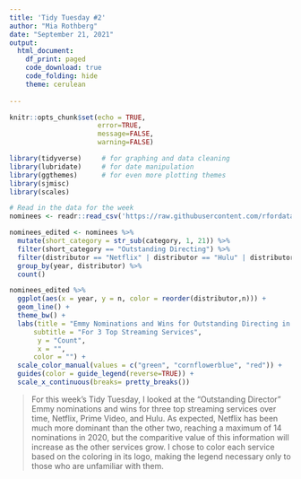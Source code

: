 ```yaml
---
title: 'Tidy Tuesday #2'
author: "Mia Rothberg"
date: "September 21, 2021"
output: 
  html_document:
    df_print: paged
    code_download: true
    code_folding: hide
    theme: cerulean
    
---
```


```r
knitr::opts_chunk$set(echo = TRUE, 
                      error=TRUE, 
                      message=FALSE, 
                      warning=FALSE)
```

```r
library(tidyverse)     # for graphing and data cleaning
library(lubridate)     # for date manipulation
library(ggthemes)      # for even more plotting themes
library(sjmisc)
library(scales)
```

```r
# Read in the data for the week
nominees <- readr::read_csv('https://raw.githubusercontent.com/rfordatascience/tidytuesday/master/data/2021/2021-09-21/nominees.csv')

```


```r
nominees_edited <- nominees %>% 
  mutate(short_category = str_sub(category, 1, 21)) %>% 
  filter(short_category == "Outstanding Directing") %>% 
  filter(distributor == "Netflix" | distributor == "Hulu" | distributor == "Prime Video") %>% 
  group_by(year, distributor) %>% 
  count()
```


```r
nominees_edited %>% 
  ggplot(aes(x = year, y = n, color = reorder(distributor,n))) +
  geom_line() +
  theme_bw() +
  labs(title = "Emmy Nominations and Wins for Outstanding Directing in All Genres",
      subtitle = "For 3 Top Streaming Services",
       y = "Count",
       x = "",
      color = "") +
  scale_color_manual(values = c("green", "cornflowerblue", "red")) +
  guides(color = guide_legend(reverse=TRUE)) +
  scale_x_continuous(breaks= pretty_breaks())

```

> For this week's Tidy Tuesday, I looked at the "Outstanding Director" Emmy nominations and wins for three top streaming services over time, Netflix, Prime Video, and Hulu. As expected, Netflix has been much more dominant than the other two, reaching a maximum of 14 nominations in 2020, but the comparitive value of this information will increase as the other services grow. I chose to color each service based on the coloring in its logo, making the legend necessary only to those who are unfamiliar with them.


